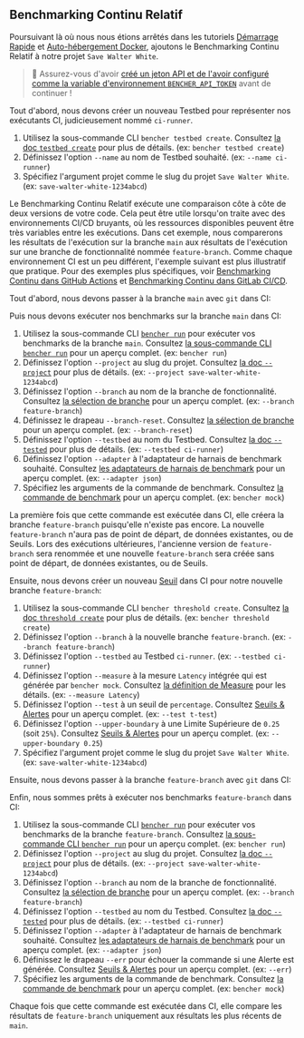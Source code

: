 
## Benchmarking Continu Relatif

Poursuivant là où nous nous étions arrêtés dans les tutoriels
[Démarrage Rapide][quick start] et [Auto-hébergement Docker][docker self-hosted],
ajoutons le Benchmarking Continu Relatif à notre projet `Save Walter White`.

> 🐰 Assurez-vous d'avoir
> [créé un jeton API et de l'avoir configuré comme la variable d'environnement `BENCHER_API_TOKEN`][create an api token]
> avant de continuer !

Tout d'abord, nous devons créer un nouveau Testbed pour représenter nos exécutants CI, judicieusement nommé `ci-runner`.

<TestbedCreate />

1. Utilisez la sous-commande CLI `bencher testbed create`.
   Consultez [la doc `testbed create`][testbed create] pour plus de détails.
   (ex: `bencher testbed create`)
2. Définissez l'option `--name` au nom de Testbed souhaité.
   (ex: `--name ci-runner`)
3. Spécifiez l'argument projet comme le slug du projet `Save Walter White`.
   (ex: `save-walter-white-1234abcd`)

Le Benchmarking Continu Relatif exécute une comparaison côte à côte de deux versions de votre code.
Cela peut être utile lorsqu'on traite avec des environnements CI/CD bruyants,
où les ressources disponibles peuvent être très variables entre les exécutions.
Dans cet exemple, nous comparerons les résultats de l'exécution sur la branche `main`
aux résultats de l'exécution sur une branche de fonctionnalité nommée `feature-branch`.
Comme chaque environnement CI est un peu différent,
l'exemple suivant est plus illustratif que pratique.
Pour des exemples plus spécifiques, voir [Benchmarking Continu dans GitHub Actions][github actions]
et [Benchmarking Continu dans GitLab CI/CD][gitlab ci/cd].

Tout d'abord, nous devons passer à la branche `main` avec `git` dans CI:

<GitCheckoutMain />

Puis nous devons exécuter nos benchmarks sur la branche `main` dans CI:

<RunMainRelative />

1. Utilisez la sous-commande CLI <code><a href="/fr/docs/explanation/bencher-run/">bencher run</a></code>
   pour exécuter vos benchmarks de la branche `main`.
   Consultez [la sous-commande CLI `bencher run`][bencher run] pour un aperçu complet.
   (ex: `bencher run`)
2. Définissez l'option `--project` au slug du projet.
   Consultez [la doc `--project`][project option] pour plus de détails.
   (ex: `--project save-walter-white-1234abcd`)
3. Définissez l'option `--branch` au nom de la branche de fonctionnalité.
   Consultez [la sélection de branche][branch selection branch] pour un aperçu complet.
   (ex: `--branch feature-branch`)
4. Définissez le drapeau `--branch-reset`.
   Consultez [la sélection de branche][branch selection reset] pour un aperçu complet.
   (ex: `--branch-reset`)
5. Définissez l'option `--testbed` au nom du Testbed.
   Consultez [la doc `--tested`][testbed option] pour plus de détails.
   (ex: `--testbed ci-runner`)
6. Définissez l'option `--adapter` à l'adaptateur de harnais de benchmark souhaité.
   Consultez [les adaptateurs de harnais de benchmark][adapters] pour un aperçu complet.
   (ex: `--adapter json`)
7.  Spécifiez les arguments de la commande de benchmark.
    Consultez [la commande de benchmark][command argument] pour un aperçu complet.
    (ex: `bencher mock`)

La première fois que cette commande est exécutée dans CI,
elle créera la branche `feature-branch` puisqu'elle n'existe pas encore.
La nouvelle `feature-branch` n'aura pas de point de départ, de données existantes, ou de Seuils.
Lors des exécutions ultérieures, l'ancienne version de `feature-branch` sera renommée
et une nouvelle `feature-branch` sera créée sans point de départ, de données existantes, ou de Seuils.

Ensuite, nous devons créer un nouveau [Seuil][thresholds] dans CI pour notre nouvelle branche `feature-branch`:

<ThresholdCreateRelative />

1. Utilisez la sous-commande CLI `bencher threshold create`.
   Consultez [la doc `threshold create`][threshold create] pour plus de détails.
   (ex: `bencher threshold create`)
2. Définissez l'option `--branch` à la nouvelle branche `feature-branch`.
   (ex: `--branch feature-branch`)
3. Définissez l'option `--testbed` au Testbed `ci-runner`.
   (ex: `--testbed ci-runner`)
4. Définissez l'option `--measure` à la mesure `Latency` intégrée qui est générée par `bencher mock`.
   Consultez [la définition de Measure][measure] pour les détails.
   (ex: `--measure Latency`)
5. Définissez l'option `--test` à un seuil de `percentage`.
   Consultez [Seuils & Alertes][percentage] pour un aperçu complet.
   (ex: `--test t-test`)
6. Définissez l'option `--upper-boundary` à une Limite Supérieure de `0.25` (soit `25%`).
   Consultez [Seuils & Alertes][percentage upper boundary] pour un aperçu complet.
   (ex: `--upper-boundary 0.25`)
7. Spécifiez l'argument projet comme le slug du projet `Save Walter White`.
   (ex: `save-walter-white-1234abcd`)

Ensuite, nous devons passer à la branche `feature-branch` avec `git` dans CI:

<GitCheckoutFeature />

Enfin, nous sommes prêts à exécuter nos benchmarks `feature-branch` dans CI:

<RunFeatureRelative />

1. Utilisez la sous-commande CLI <code><a href="/fr/docs/explanation/bencher-run/">bencher run</a></code>
   pour exécuter vos benchmarks de la branche `feature-branch`.
   Consultez [la sous-commande CLI `bencher run`][bencher run] pour un aperçu complet.
   (ex: `bencher run`)
2. Définissez l'option `--project` au slug du projet.
   Consultez [la doc `--project`][project option] pour plus de détails.
   (ex: `--project save-walter-white-1234abcd`)
3. Définissez l'option `--branch` au nom de la branche de fonctionnalité.
   Consultez [la sélection de branche][branch selection branch] pour un aperçu complet.
   (ex: `--branch feature-branch`)
4. Définissez l'option `--testbed` au nom du Testbed.
   Consultez [la doc `--tested`][testbed option] pour plus de détails.
   (ex: `--testbed ci-runner`)
5. Définissez l'option `--adapter` à l'adaptateur de harnais de benchmark souhaité.
   Consultez [les adaptateurs de harnais de benchmark][adapters] pour un aperçu complet.
   (ex: `--adapter json`)
6. Définissez le drapeau `--err` pour échouer la commande si une Alerte est générée.
   Consultez [Seuils & Alertes][alerts] pour un aperçu complet.
   (ex: `--err`)
7. Spécifiez les arguments de la commande de benchmark.
   Consultez [la commande de benchmark][command argument] pour un aperçu complet.
   (ex: `bencher mock`)

Chaque fois que cette commande est exécutée dans CI,
elle compare les résultats de `feature-branch` uniquement aux résultats les plus récents de `main`.

[quick start]: /fr/docs/tutorial/quick-start/
[docker self-hosted]: /fr/docs/tutorial/docker/
[continuous benchmarking]: /fr/docs/explanation/continuous-benchmarking/
[create an api token]: /fr/docs/tutorial/quick-start/#create-an-api-token
[testbed create]: /fr/docs/api/projects/testbeds/#post-v0projectsprojecttestbeds
[github actions]: /fr/docs/how-to/github-actions/
[gitlab ci/cd]: /fr/docs/how-to/gitlab-ci-cd/
[bencher run]: /fr/docs/explanation/bencher-run/
[project option]: /fr/docs/explanation/bencher-run/#--project-project
[branch selection branch]: /fr/docs/explanation/branch-selection/#--branch-branch
[branch selection reset]: /fr/docs/explanation/branch-selection/#--branch-reset
[testbed option]: /fr/docs/explanation/bencher-run/#--testbed-testbed
[adapters]: /fr/docs/explanation/adapters/
[command argument]: /fr/docs/explanation/bencher-run/#benchmark-command
[thresholds]: /fr/docs/explanation/thresholds/
[threshold create]: /fr/docs/api/projects/thresholds/#post-v0projectsprojectthresholds
[measure]: /fr/docs/explanation/benchmarking/#measure
[percentage]: /fr/docs/explanation/thresholds/#percentage-thresholds
[percentage upper boundary]: /fr/docs/explanation/thresholds/#percentage-threshold-upper-boundary
[alerts]: /fr/docs/explanation/thresholds/#alerts